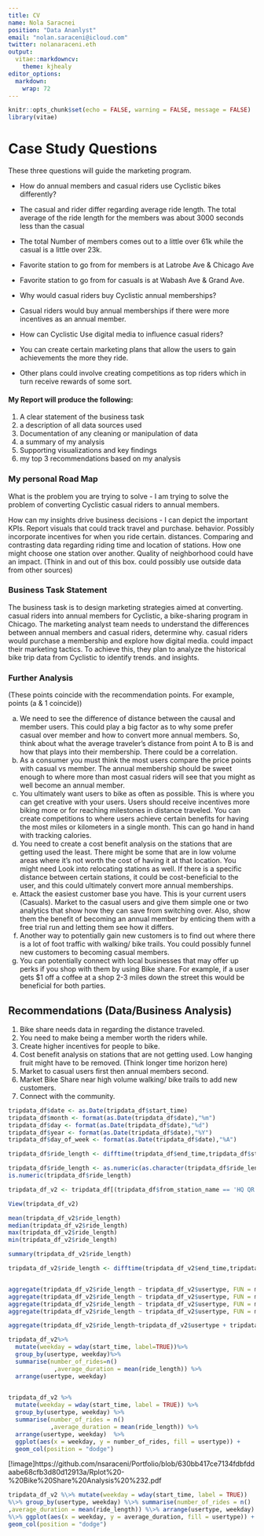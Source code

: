 ---
title: CV
name: Nola Saracnei
position: "Data Ananlyst"
email: "nolan.saraceni@icloud.com"
twitter: nolanaraceni.eth
output:
  vitae::markdowncv:
    theme: kjhealy
editor_options: 
  markdown: 
    wrap: 72
---

```{r setup, include=FALSE}
knitr::opts_chunk$set(echo = FALSE, warning = FALSE, message = FALSE)
library(vitae)
```

# Case Study Questions

These three questions will guide the marketing program.

-   How do annual members and casual riders use Cyclistic bikes
    differently?
* The casual and rider differ regarding average ride length. The total average of the ride length for the members was about 3000 seconds less than the casual
* The total Number of members comes out to a little over 61k while the casual is a little over 23k.
* Favorite station to go from for members is at Latrobe Ave & Chicago Ave
* Favorite station to go from for casuals is at Wabash Ave & Grand Ave.


-   Why would casual riders buy Cyclistic annual memberships?
*  Casual riders would buy annual memberships if there were more incentives as an annual member. 


-   How can Cyclistic Use digital media to influence casual riders?
* You can create certain marketing plans that allow the users to gain achievements the more they ride. 
* Other plans could involve creating competitions as top riders which in turn receive rewards of some sort.


 
#### My Report will produce the following:

1.  A clear statement of the business task
2.  a description of all data sources used
3.  Documentation of any cleaning or manipulation of data
4.  a summary of my analysis
5.  Supporting visualizations and key findings
6.  my top 3 recommendations based on my analysis

### My personal Road Map

What is the problem you are trying to solve - I am trying to solve the
problem of converting Cyclistic casual riders to annual members.

How can my insights drive business decisions - I can depict the
important KPIs. Report visuals that could track travel and purchase.
behavior. Possibly incorporate incentives for when you ride certain.
distances. Comparing and contrasting data regarding riding time and
location of stations. How one might choose one station over another.
Quality of neighborhood could have an impact. (Think in and out of this
box. could possibly use outside data from other sources)

### Business Task Statement

The business task is to design marketing strategies aimed at converting.
casual riders into annual members for Cyclistic, a bike-sharing program
in Chicago. The marketing analyst team needs to understand the
differences between annual members and casual riders, determine why.
casual riders would purchase a membership and explore how digital media.
could impact their marketing tactics. To achieve this, they plan to
analyze the historical bike trip data from Cyclistic to identify trends.
and insights.


### Further Analysis
(These points coincide with the recommendation points. For example, points (a & 1 coincide))

a. We need to see the difference of distance between the causal and member users. This could play a big factor as to why some prefer casual over member and how to convert more annual members. So, think about what the average traveler’s distance from point A to B is and how that plays into their membership. There could be a correlation.
b. As a consumer you must think the most users compare the price points with casual vs member. The annual membership should be sweet enough to where more than most casual riders will see that you might as well become an annual member. 
c. You ultimately want users to bike as often as possible. This is where you can get creative with your users. Users should receive incentives more biking more or for reaching milestones in distance traveled. You can create competitions to where users achieve certain benefits for having the most miles or kilometers in a single month. This can go hand in hand with tracking calories.
d. You need to create a cost benefit analysis on the stations that are getting used the least. There might be some that are in low volume areas where it’s not worth the cost of having it at that location. You might need Look into relocating stations as well. If there is a specific distance between certain stations, it could be cost-beneficial to the user, and this could ultimately convert more annual memberships.
e. Attack the easiest customer base you have. This is your current users (Casuals). Market to the casual users and give them simple one or two analytics that show how they can save from switching over. Also, show them the benefit of becoming an annual member by enticing them with a free trial run and letting them see how it differs.
f. Another way to potentially gain new customers is to find out where there is a lot of foot traffic with walking/ bike trails. You could possibly funnel new customers to becoming casual members. 
g. You can potentially connect with local businesses that may offer up perks if you shop with them by using Bike share. For example, if a user gets $1 off a coffee at a shop 2-3 miles down the street this would be beneficial for both parties. 


## Recommendations (Data/Business Analysis)
1. Bike share needs data in regarding the distance traveled. 
2. You need to make being a member worth the riders while.
3. Create higher incentives for people to bike.
4. Cost benefit analysis on stations that are not getting used. Low hanging fruit might have to be removed. (Think longer time horizon here)
5. Market to casual users first then annual members second.
6. Market Bike Share near high volume walking/ bike trails to add new customers.
7. Connect with the community.









```{r adding columns (lists day, date, month, year)}

tripdata_df$date <- as.Date(tripdata_df$start_time)
tripdata_df$month <- format(as.Date(tripdata_df$date),"%m")
tripdata_df$day <- format(as.Date(tripdata_df$date),"%d")
tripdata_df$year <- format(as.Date(tripdata_df$date),"%Y")
tripdata_df$day_of_week <- format(as.Date(tripdata_df$date),"%A")


```

```{r adding a length column in seconds}

tripdata_df$ride_length <- difftime(tripdata_df$end_time,tripdata_df$start_time)

```

```{r convert ride_length to numeric for clcuations}

tripdata_df$ride_length <- as.numeric(as.character(tripdata_df$ride_length))
is.numeric(tripdata_df$ride_length)

```

```{r Roving bad data: taking of data that contains negative second this refers to quality checking}

tripdata_df_v2 <- tripdata_df[(tripdata_df$from_station_name == 'HQ QR'| tripdata_df$ride_length>0),]

View(tripdata_df_v2)

```

```{r decriptive analysis}

mean(tripdata_df_v2$ride_length)
median(tripdata_df_v2$ride_length)
max(tripdata_df_v2$ride_length)
min(tripdata_df_v2$ride_length)

summary(tripdata_df_v2$ride_length)

```

```{r comparing casual vs members}

tripdata_df_v2$ride_length <- difftime(tripdata_df_v2$end_time,tripdata_df_v2$start_time)


aggregate(tripdata_df_v2$ride_length ~ tripdata_df_v2$usertype, FUN = mean)
aggregate(tripdata_df_v2$ride_length ~ tripdata_df_v2$usertype, FUN = max)
aggregate(tripdata_df_v2$ride_length ~ tripdata_df_v2$usertype, FUN = min)
aggregate(tripdata_df_v2$ride_length ~ tripdata_df_v2$usertype, FUN = median)


```

```{r Data aggregation}

aggregate(tripdata_df_v2$ride_length~tripdata_df_v2$usertype + tripdata_df_v2$day_of_week, FUN = mean)

```

```{r Analyzing ride data}

tripdata_df_v2%>%
  mutate(weekday = wday(start_time, label=TRUE))%>%
  group_by(usertype, weekday)%>%
  summarise(number_of_rides=n()
             ,average_duration = mean(ride_length)) %>% 	
  arrange(usertype, weekday)	
  

```

```{r analyzing data}

tripdata_df_v2 %>% 
  mutate(weekday = wday(start_time, label = TRUE)) %>% 
  group_by(usertype, weekday) %>% 
  summarise(number_of_rides = n()
            ,average_duration = mean(ride_length)) %>% 
  arrange(usertype, weekday)  %>% 
  ggplot(aes(x = weekday, y = number_of_rides, fill = usertype)) +
  geom_col(position = "dodge")


```
[!image]https://github.com/nsaraceni/Portfolio/blob/630bb417ce7134fdbfddaabe68cfb3d80d12913a/Rplot%20-%20Bike%20Share%20Analysis%20%232.pdf



```{r}

tripdata_df_v2 %\>% mutate(weekday = wday(start_time, label = TRUE))
%\>% group_by(usertype, weekday) %\>% summarise(number_of_rides = n()
,average_duration = mean(ride_length)) %\>% arrange(usertype, weekday)
%\>% ggplot(aes(x = weekday, y = average_duration, fill = usertype)) +
geom_col(position = "dodge")

```

